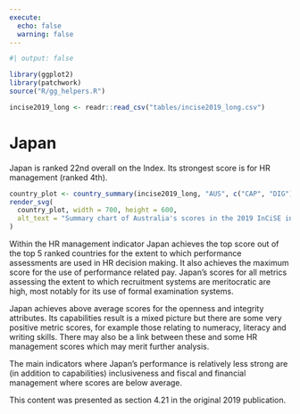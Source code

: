 ```yaml
---
execute:
  echo: false
  warning: false
---
```


<!-- DO NOT EDIT THIS FILE --->
<!-- AUTO GENERATED FROM r/generate_country_qmd.r --->

```r
#| output: false

library(ggplot2)
library(patchwork)
source("R/gg_helpers.R")

incise2019_long <- readr::read_csv("tables/incise2019_long.csv")

```

# Japan {#sec-country-jpn .unnumbered}

:::{.lead}
Japan is ranked 22nd overall on the Index. Its strongest score is for HR
management (ranked 4th).
:::

```r
country_plot <- country_summary(incise2019_long, "AUS", c("CAP", "DIG"))
render_svg(
  country_plot, width = 700, height = 600,
  alt_text = "Summary chart of Australia's scores in the 2019 InCiSE index."
)
```

Within the HR management indicator Japan achieves the top score out of the
top 5 ranked countries for the extent to which performance assessments are used
in HR decision making. It also achieves the maximum score for the use of
performance related pay. Japan's scores for all metrics assessing the extent to
which recruitment systems are meritocratic are high, most notably for its use
of formal examination systems.

Japan achieves above average scores for the openness and integrity attributes.
Its capabilities result is a mixed picture but there are some very positive
metric scores, for example those relating to numeracy, literacy and writing
skills. There may also be a link between these and some HR management scores
which may merit further analysis.

The main indicators where Japan's performance is relatively less strong are (in
addition to capabilities) inclusiveness and fiscal and financial management
where scores are below average.

::: {.callout-note .crf title="Cross-referencing note" icon="false"}
This content was presented as section 4.21 in the original 2019 publication.
:::
